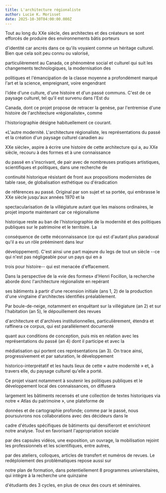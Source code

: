```yaml
---
title: L'architecture régionaliste
author: Lucie K. Morisset
date: 2025-10-30T04:00:00.000Z
---
```


Tout au long du XXe siècle, des architectes et des créateurs se sont efforcés de produire des environnements bâtis porteurs

d'identité car ancrés dans ce qu'ils voyaient comme un héritage culturel. Bien que cela soit peu connu ou valorisé,

particulièrement au Canada, ce phénomène social et culturel qui suit les changements technologiques, la modernisation des

politiques et l'émancipation de la classe moyenne a profondément marqué l'art et la science, empreignant, voire engendrant

l'idée d'une culture, d'une histoire et d'un passé communs. C'est de ce paysage culturel, tel qu'il est survenu dans l'Est du

Canada, dont ce projet propose de retracer la genèse, par l'entremise d'une histoire de l'architecture «régionaliste», comme

l'historiographie désigne habituellement ce courant.

«L'autre modernité. L'architecture régionaliste, les représentations du passé et la création d'un paysage culturel canadien au

XXe siècle», aspire à écrire une histoire de cette architecture qui a, au XXe siècle, recouru à des formes et à une connaissance

du passé en s'inscrivant, de pair avec de nombreuses pratiques artistiques, scientifiques et politiques, dans une recherche de

continuité historique résistant de front aux propositions modernistes de table rase, de globalisation esthétique ou d'éradication

de références au passé. Original par son sujet et sa portée, qui embrasse le XXe siècle jusqu'aux années 1970 et la

spectacularisation de la villégiature autant que les maisons ordinaires, le projet importe maintenant car ce régionalisme

historique reste au ban de l'historiographie de la modernité et des politiques publiques sur le patrimoine et le territoire. La

conséquence de cette méconnaissance (ce qui est d'autant plus paradoxal qu'il a eu un rôle prééminent dans leur

développement). C'est ainsi une part majeure du legs de tout un siècle --ce qui n'est pas négligeable pour un pays qui en a

trois pour histoire-- qui est menacée d'effacement.

Dans la perspective de la «vie des formes» d'Henri Focillon, la recherche aborde donc l'architecture régionaliste en repérant

ses bâtiments à partir d'une recension initiale (ans 1, 2) de la production d'une vingtaine d'architectes identifiés préalablement.

Par boule-de-neige, notamment en enquêtant sur la villégiature (an 2) et sur l'habitation (an 5), le dépouillement des revues

d'architecture et d'archives institutionnelles, particulièrement, étendra et raffinera ce corpus, qui est parallèlement documenté

quant aux conditions de conception, puis mis en relation avec les représentations du passé (an 4) dont il participe et avec la

médiatisation qui portent ces représentations (an 3). On trace ainsi, progressivement et par saturation, le développement

historico-interprétatif et les hauts lieux de cette « autre modernité » et, à travers elle, du paysage culturel qu'elle a porté.

Ce projet visant notamment à soutenir les politiques publiques et le développement local des connaissances, on diffusera

largement les bâtiments recensés et une collection de textes historiques via notre « Atlas du patrimoine », une plateforme de

données et de cartographie profonde; comme par le passé, nous poursuivrons nos collaborations avec des décideurs dans le

cadre d'études spécifiques de bâtiments qui densifieront et enrichiront notre analyse. Tout en favorisant l'appropriation sociale

par des capsules vidéos, une exposition, un ouvrage, la mobilisation rejoint les professionnels et les scientifiques, entre autres,

par des ateliers, colloques, articles de transfert et numéros de revues. Le redéploiement des problématiques repose aussi sur

notre plan de formation, dans potentiellement 8 programmes universitaires, qui intègre à la recherche une quinzaine

d'étudiants des 3 cycles, en plus de ceux des cours et séminaires.
